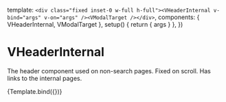 
<Meta title="Components/VHeader/VHeaderInternal" component={VHeaderInternal} />

  template: `<div class="fixed inset-0 w-full h-full"><VHeaderInternal v-bind="args" v-on="args" /><VModalTarget /></div>`,
  components: { VHeaderInternal, VModalTarget },
  setup() {
    return { args }
  },
})

# VHeaderInternal

<Description of={VHeaderInternal} />

The header component used on non-search pages. Fixed on scroll. Has links to the
internal pages.

<Canvas>
  <Story name="Default">{Template.bind({})}</Story>
</Canvas>
